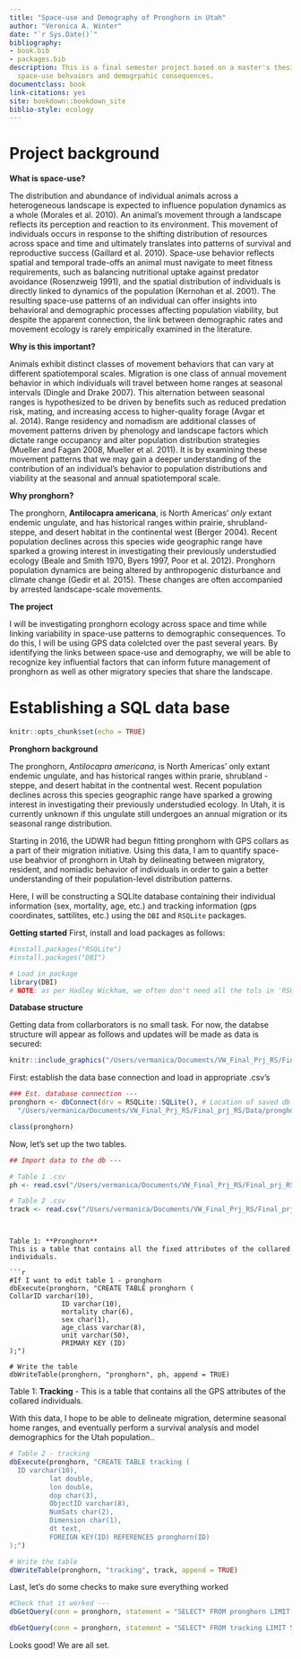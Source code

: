 ```yaml
--- 
title: "Space-use and Demography of Pronghorn in Utah"
author: "Veronica A. Winter"
date: "`r Sys.Date()`"
bibliography:
- book.bib
- packages.bib
description: This is a final semester project based on a master's thesis examining
  space-use behvaiors and demogrpahic consequences.
documentclass: book
link-citations: yes
site: bookdown::bookdown_site
biblio-style: ecology
---
```

# Project background {#index}

**What is space-use?**

The distribution and abundance of individual animals across a heterogeneous landscape is expected to influence population dynamics as a whole (Morales et al. 2010). An animal’s movement through a landscape reflects its perception and reaction to its environment. This movement of individuals occurs in response to the shifting distribution of resources across space and time and ultimately translates into patterns of survival and reproductive success (Gaillard et al. 2010). Space-use behavior reflects spatial and temporal trade-offs an animal must navigate to meet fitness requirements, such as balancing nutritional uptake against predator avoidance (Rosenzweig 1991), and the spatial distribution of individuals is directly linked to dynamics of the population (Kernohan et al. 2001). The resulting space-use patterns of an individual can offer insights into behavioral and demographic processes affecting population viability, but despite the apparent connection, the link between demographic rates and movement ecology is rarely empirically examined in the literature. 

 **Why is this important?**
 
Animals exhibit distinct classes of movement behaviors that can vary at different spatiotemporal scales. Migration is one class of annual movement behavior in which individuals will travel between home ranges at seasonal intervals (Dingle and Drake 2007). This alternation between seasonal ranges is hypothesized to be driven by benefits such as reduced predation risk, mating, and increasing access to higher-quality forage (Avgar et al. 2014). Range residency and nomadism are additional classes of  movement patterns driven by phenology and landscape factors which dictate range occupancy and alter population distribution strategies (Mueller and Fagan 2008, Mueller et al. 2011). It is by examining these movement patterns that we may gain a deeper understanding of the contribution of an individual’s behavior to population distributions and viability at the seasonal and annual spatiotemporal scale.

 **Why pronghorn?**
 
The pronghorn, **Antilocapra americana**, is North Americas’ *only* extant endemic ungulate, and has historical ranges within prairie, shrubland-steppe, and desert habitat in the continental west (Berger 2004). Recent population declines across this species wide geographic range have sparked a growing interest in investigating their previously understudied ecology (Beale and Smith 1970, Byers 1997, Poor et al. 2012). Pronghorn population dynamics are being altered by anthropogenic disturbance and climate change (Gedir et al. 2015). These changes are often accompanied by arrested landscape-scale movements.

 **The project**
 
I will be investigating pronghorn ecology across space and time while linking variability in space-use patterns to demographic consequences. To do this, I will be using GPS data colelcted over the past several years. By identifying the links between space-use and demography, we will be able to recognize key influential factors that can inform future management of pronghorn as well as other migratory species that share the landscape.



<!--chapter:end:index.Rmd-->

# Establishing a SQL data base {#Ch}

```r
knitr::opts_chunk$set(echo = TRUE)
```

 **Pronghorn background**

The pronghorn, *Antilocapra americana*, is North Americas' only extant endemic ungulate, and has historical ranges within prarie, shrubland -steppe, and desert habitat in the contnental west. Recent population declines across this species geographic range have sparked a growing interest in investigating their previously understudied ecology. In Utah, it is currently unknown if this ungulate still undergoes an annual migration or its seasonal range distribution. 

Starting in 2016, the UDWR had begun fitting pronghorn with GPS collars as a part of their migration initiative. Using this data, I am to quantify space-use beahvior of pronghorn in Utah by delineating between migratory, resident, and nomiadic behavior of individuals in order to gain a better understanding of their population-level distribution patterns.

Here, I will be constructing a SQLIte database containing their individual information (sex, mortality, age, etc.) and tracking information (gps coordinates, sattilites, etc.) using the `DBI` and `RSQLite` packages.


 **Getting started**
First, install and load packages as follows:

```r
#install.packages("RSQLite")
#install.packages("DBI")

# Load in package
library(DBI)
# NOTE: as per Hadley Wickham, we often don't need all the tols in 'RSQLite', so we will laod in 'DBI' and call 'RSQLite' as needed.
```

 **Database structure**

Getting data from collarborators is no small task. For now, the databse structure will appear as follows and updates will be made as data is secured:

```r
knitr::include_graphics("/Users/vermanica/Documents/VW_Final_Prj_RS/Final_prj_RS/Analysis/Pronghorn/ph_final_prj/Database_arrangement.png")
```

First: establish the data base connection and load in appropriate .csv's

```r
### Est. database connection ---
pronghorn <- dbConnect(drv = RSQLite::SQLite(), # Location of saved db
  "/Users/vermanica/Documents/VW_Final_Prj_RS/Final_prj_RS/Data/pronghorn.db")

class(pronghorn)
```

Now, let's set up the two tables.
```r
## Import data to the db ---

# Table 1 .csv
ph <- read.csv("/Users/vermanica/Documents/VW_Final_Prj_RS/Final_prj_RS/Data/PH_data/processed_data/ph.csv")

# Table 2 .csv
track <- read.csv("/Users/vermanica/Documents/VW_Final_Prj_RS/Final_prj_RS/Data/PH_data/processed_data/tracking.csv")
```
```


Table 1: **Pronghorn**
This is a table that contains all the fixed attributes of the collared individuals.

```r
#If I want to edit table 1 - pronghorn         
dbExecute(pronghorn, "CREATE TABLE pronghorn (
CollarID varchar(10),
             ID varchar(10),
             mortality char(6),
             sex char(1),
             age_class varchar(8),
             unit varchar(50),
             PRIMARY KEY (ID)
);")

# Write the table
dbWriteTable(pronghorn, "pronghorn", ph, append = TRUE)
```

Table 1: **Tracking**
- This is a table that contains all the GPS attributes of the collared individuals.

With this data, I hope to be able to delineate migration, determine seasonal home ranges, and eventually perform a survival analysis and model demographics for the Utah population..

```r
# Table 2 - tracking
dbExecute(pronghorn, "CREATE TABLE tracking (
  ID varchar(10),
          lat double,
          lon double,
          dop char(3),
          ObjectID varchar(8),
          NumSats char(2),
          Dimension char(1),
          dt text,
          FOREIGN KEY(ID) REFERENCES pronghorn(ID)
);")

# Write the table
dbWriteTable(pronghorn, "tracking", track, append = TRUE)
```

Last, let's do some checks to make sure everything worked
```r
#Check that it worked ---
dbGetQuery(conn = pronghorn, statement = "SELECT* FROM pronghorn LIMIT 10;")
```

```r
dbGetQuery(conn = pronghorn, statement = "SELECT* FROM tracking LIMIT 5;")
```

Looks good! We are all set.

<!--chapter:end:01-intro.Rmd-->

